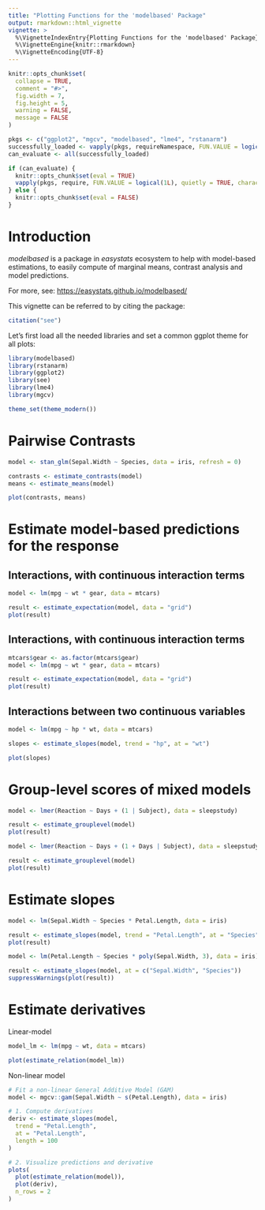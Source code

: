 ```yaml
---
title: "Plotting Functions for the 'modelbased' Package"
output: rmarkdown::html_vignette
vignette: >
  %\VignetteIndexEntry{Plotting Functions for the 'modelbased' Package}
  %\VignetteEngine{knitr::rmarkdown}
  %\VignetteEncoding{UTF-8}
---
```


```r
knitr::opts_chunk$set(
  collapse = TRUE,
  comment = "#>",
  fig.width = 7,
  fig.height = 5,
  warning = FALSE,
  message = FALSE
)

pkgs <- c("ggplot2", "mgcv", "modelbased", "lme4", "rstanarm")
successfully_loaded <- vapply(pkgs, requireNamespace, FUN.VALUE = logical(1L), quietly = TRUE)
can_evaluate <- all(successfully_loaded)

if (can_evaluate) {
  knitr::opts_chunk$set(eval = TRUE)
  vapply(pkgs, require, FUN.VALUE = logical(1L), quietly = TRUE, character.only = TRUE)
} else {
  knitr::opts_chunk$set(eval = FALSE)
}
```

# Introduction

*modelbased* is a package in *easystats* ecosystem to help with model-based estimations, to easily compute of marginal means, contrast analysis and model predictions.

For more, see: <https://easystats.github.io/modelbased/>

This vignette can be referred to by citing the package:

```r
citation("see")
```

Let's first load all the needed libraries and set a common ggplot theme for all plots:

```r
library(modelbased)
library(rstanarm)
library(ggplot2)
library(see)
library(lme4)
library(mgcv)

theme_set(theme_modern())
```

# Pairwise Contrasts

```r
model <- stan_glm(Sepal.Width ~ Species, data = iris, refresh = 0)

contrasts <- estimate_contrasts(model)
means <- estimate_means(model)

plot(contrasts, means)
```

# Estimate model-based predictions for the response

## Interactions, with continuous interaction terms

```r
model <- lm(mpg ~ wt * gear, data = mtcars)

result <- estimate_expectation(model, data = "grid")
plot(result)
```

## Interactions, with continuous interaction terms

```r
mtcars$gear <- as.factor(mtcars$gear)
model <- lm(mpg ~ wt * gear, data = mtcars)

result <- estimate_expectation(model, data = "grid")
plot(result)
```

## Interactions between two continuous variables

```r
model <- lm(mpg ~ hp * wt, data = mtcars)

slopes <- estimate_slopes(model, trend = "hp", at = "wt")

plot(slopes)
```

# Group-level scores of mixed models

```r
model <- lmer(Reaction ~ Days + (1 | Subject), data = sleepstudy)

result <- estimate_grouplevel(model)
plot(result)
```

```r
model <- lmer(Reaction ~ Days + (1 + Days | Subject), data = sleepstudy)

result <- estimate_grouplevel(model)
plot(result)
```

# Estimate slopes

```r
model <- lm(Sepal.Width ~ Species * Petal.Length, data = iris)

result <- estimate_slopes(model, trend = "Petal.Length", at = "Species")
plot(result)
```


```r
model <- lm(Petal.Length ~ Species * poly(Sepal.Width, 3), data = iris)

result <- estimate_slopes(model, at = c("Sepal.Width", "Species"))
suppressWarnings(plot(result))
```

# Estimate derivatives

Linear-model

```r
model_lm <- lm(mpg ~ wt, data = mtcars)

plot(estimate_relation(model_lm))
```

Non-linear model

```r
# Fit a non-linear General Additive Model (GAM)
model <- mgcv::gam(Sepal.Width ~ s(Petal.Length), data = iris)

# 1. Compute derivatives
deriv <- estimate_slopes(model,
  trend = "Petal.Length",
  at = "Petal.Length",
  length = 100
)

# 2. Visualize predictions and derivative
plots(
  plot(estimate_relation(model)),
  plot(deriv),
  n_rows = 2
)
```


